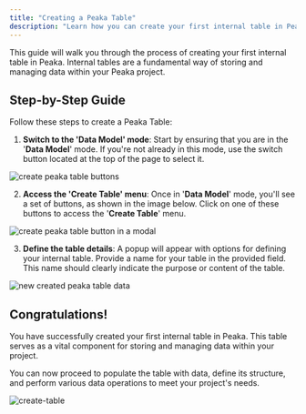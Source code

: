 ```yaml
---
title: "Creating a Peaka Table"
description: "Learn how you can create your first internal table in Peaka"
---
```


This guide will walk you through the process of creating your first internal table in Peaka. Internal tables are a fundamental way of storing and managing data within your Peaka project.

## Step-by-Step Guide

Follow these steps to create a Peaka Table:

1. **Switch to the 'Data Model' mode**: Start by ensuring that you are in the '**Data Model**' mode. If you're not already in this mode, use the switch button located at the top of the page to select it.

<img
  src="https://cdn.peaka.com/connecting-your-data/open-connectors-modal.png"
  alt="create peaka table buttons"
/>

2. **Access the 'Create Table' menu**: Once in '**Data Model**' mode, you'll see a set of buttons, as shown in the image below. Click on one of these buttons to access the '**Create Table**' menu.

<img
  src="https://cdn.peaka.com/connecting-your-data/create-table-1.png"
  alt="create peaka table button in a modal"
/>

3. **Define the table details**: A popup will appear with options for defining your internal table. Provide a name for your table in the provided field. This name should clearly indicate the purpose or content of the table.

<img
  src="https://cdn.peaka.com/connecting-your-data/create-table-2.png"
  alt="new created peaka table data"
/>

## Congratulations!

You have successfully created your first internal table in Peaka. This table serves as a vital component for storing and managing data within your project.

You can now proceed to populate the table with data, define its structure, and perform various data operations to meet your project's needs.

<img
  src="https://cdn.peaka.com/connecting-your-data/create-table-3.png"
  alt="create-table"
/>
